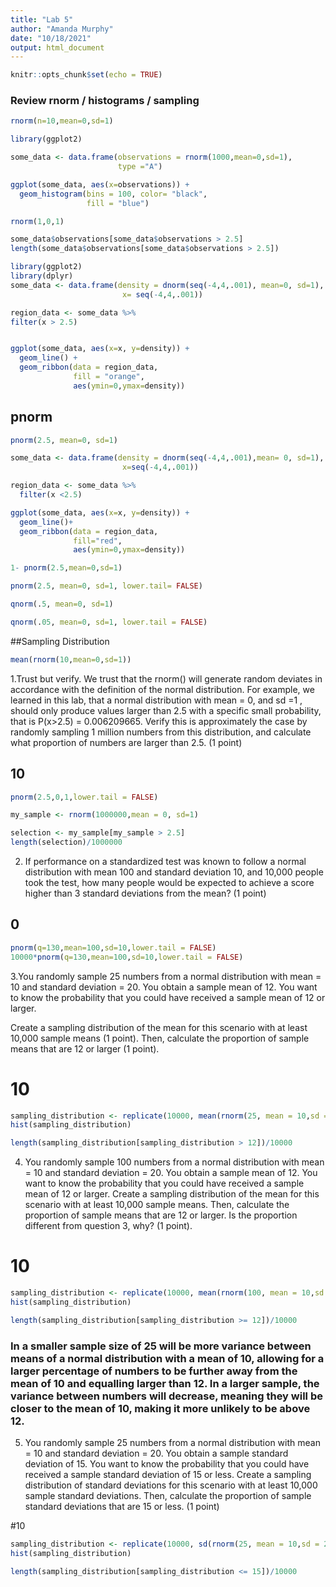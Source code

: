 ```yaml
---
title: "Lab 5"
author: "Amanda Murphy"
date: "10/18/2021"
output: html_document
---
```


```r
knitr::opts_chunk$set(echo = TRUE)
```
 
### Review rnorm / histograms / sampling

```r
rnorm(n=10,mean=0,sd=1)
```
```r
library(ggplot2)
```

```r
some_data <- data.frame(observations = rnorm(1000,mean=0,sd=1),
                        type ="A")

ggplot(some_data, aes(x=observations)) + 
  geom_histogram(bins = 100, color= "black",
                 fill = "blue")
```


```r
rnorm(1,0,1)
```

```r
some_data$observations[some_data$observations > 2.5]
length(some_data$observations[some_data$observations > 2.5])
```
```r
library(ggplot2)
library(dplyr)
some_data <- data.frame(density = dnorm(seq(-4,4,.001), mean=0, sd=1),
                         x= seq(-4,4,.001))

region_data <- some_data %>%
filter(x > 2.5)


ggplot(some_data, aes(x=x, y=density)) +
  geom_line() +
  geom_ribbon(data = region_data,
              fill = "orange",
              aes(ymin=0,ymax=density))

```
## pnorm


```r
pnorm(2.5, mean=0, sd=1)
```

```r
some_data <- data.frame(density = dnorm(seq(-4,4,.001),mean= 0, sd=1),
                         x=seq(-4,4,.001))

region_data <- some_data %>%
  filter(x <2.5)

ggplot(some_data, aes(x=x, y=density)) + 
  geom_line()+
  geom_ribbon(data = region_data,
              fill="red",
              aes(ymin=0,ymax=density))
```


```r
1- pnorm(2.5,mean=0,sd=1)

pnorm(2.5, mean=0, sd=1, lower.tail= FALSE)
```


```r
qnorm(.5, mean=0, sd=1)
```
```r
qnorm(.05, mean=0, sd=1, lower.tail = FALSE)
```

##Sampling Distribution

```r
mean(rnorm(10,mean=0,sd=1))

```

1.Trust but verify. We trust that the rnorm() will generate random deviates in accordance with the definition of the normal distribution. For example, we learned in this lab, that a normal distribution with mean = 0, and sd =1 , should only produce values larger than 2.5 with a specific small probability, that is P(x>2.5) = 0.006209665. Verify this is approximately the case by randomly sampling 1 million numbers from this distribution, and calculate what proportion of numbers are larger than 2.5. (1 point)

## 10

```r
pnorm(2.5,0,1,lower.tail = FALSE)

my_sample <- rnorm(1000000,mean = 0, sd=1)

selection <- my_sample[my_sample > 2.5]
length(selection)/1000000

```


2. If performance on a standardized test was known to follow a normal distribution with mean 100 and standard deviation 10, and 10,000 people took the test, how many people would be expected to achieve a score higher than 3 standard deviations from the mean? (1 point)

## 0

```r
pnorm(q=130,mean=100,sd=10,lower.tail = FALSE)
10000*pnorm(q=130,mean=100,sd=10,lower.tail = FALSE)

```


3.You randomly sample 25 numbers from a normal distribution with mean = 10 and standard deviation = 20. You obtain a sample mean of 12. You want to know the probability that you could have received a sample mean of 12 or larger.

Create a sampling distribution of the mean for this scenario with at least 10,000 sample means (1 point). Then, calculate the proportion of sample means that are 12 or larger (1 point).

# 10

```r
sampling_distribution <- replicate(10000, mean(rnorm(25, mean = 10,sd = 20)))
hist(sampling_distribution)

length(sampling_distribution[sampling_distribution > 12])/10000

```




4. You randomly sample 100 numbers from a normal distribution with mean = 10 and standard deviation = 20. You obtain a sample mean of 12. You want to know the probability that you could have received a sample mean of 12 or larger.
Create a sampling distribution of the mean for this scenario with at least 10,000 sample means. Then, calculate the proportion of sample means that are 12 or larger. Is the proportion different from question 3, why? (1 point).

# 10
```r
sampling_distribution <- replicate(10000, mean(rnorm(100, mean = 10,sd = 20)))
hist(sampling_distribution)

length(sampling_distribution[sampling_distribution >= 12])/10000
```


### In a smaller sample size of 25 will be more variance between means of a normal distribution with a mean of 10, allowing for a larger percentage of numbers to be further away from the mean of 10 and equalling larger than 12. In a larger sample, the variance between numbers will decrease, meaning they will be closer to the mean of 10, making it more unlikely to be above 12.


5. You randomly sample 25 numbers from a normal distribution with mean = 10 and standard deviation = 20. You obtain a sample standard deviation of 15. You want to know the probability that you could have received a sample standard deviation of 15 or less.
Create a sampling distribution of standard deviations for this scenario with at least 10,000 sample standard deviations. Then, calculate the proportion of sample standard deviations that are 15 or less. (1 point)

#10

```r
sampling_distribution <- replicate(10000, sd(rnorm(25, mean = 10,sd = 20)))
hist(sampling_distribution)

length(sampling_distribution[sampling_distribution <= 15])/10000
```


